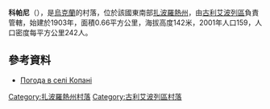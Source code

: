 {{coord|47|41|18|N|36|1|26|E|scale:100000|display=title}}

'''科帕尼'''（{{lang-uk|Копані}}），是[[烏克蘭|烏克蘭]]的村落，位於該國東南部[[扎波羅熱州|扎波羅熱州]]，由[[古利艾波列區|古利艾波列區]]負責管轄，始建於1903年，面積0.66平方公里，海拔高度142米，2001年人口159，人口密度每平方公里242人。

==參考資料==
* [http://weather.in.ua/ua/zaporozhskaja/11385 Погода в селі Копані]

[[Category:扎波羅熱州村落|Category:扎波羅熱州村落]]
[[Category:古利艾波列區村落|Category:古利艾波列區村落]]


{{Zaporizhia-geo-stub}}
